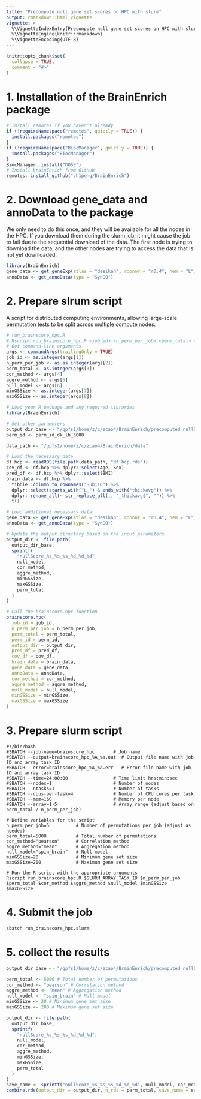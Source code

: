 ```yaml
---
title: "Precompute null gene set scores on HPC with slurm"
output: rmarkdown::html_vignette
vignette: >
  %\VignetteIndexEntry{Precompute null gene set scores on HPC with slurm}
  %\VignetteEngine{knitr::rmarkdown}
  %\VignetteEncoding{UTF-8}
---
```


```r
knitr::opts_chunk$set(
  collapse = TRUE,
  comment = "#>"
)
```

# 1. Installation of the BrainEnrich package
```r
# Install remotes if you haven't already
if (!requireNamespace("remotes", quietly = TRUE)) {
  install.packages("remotes")
}
if (!requireNamespace("BiocManager", quietly = TRUE)) {
  install.packages("BiocManager")
}
BiocManager::install("DOSE")
# Install brainEnrich from GitHub
remotes::install_github("zh1peng/BrainEnrich")
```

# 2. Download gene_data and annoData to the package
We only need to do this once, and they will be available for all the nodes in the HPC.
If you download them during the slurm job, it might cause the job to fail due to the sequential download of the data.
The first node is trying to download the data, and the other nodes are trying to access the data that is not yet downloaded.
```r
library(BrainEnrich)
gene_data <- get_geneExp(atlas = "desikan", rdonor = "r0.4", hem = "L")
annoData <- get_annoData(type = "SynGO")
```

# 2. Prepare slrum script
A script for distributed computing environments, allowing large-scale permutation tests to be split across multiple compute nodes. 
```r
# run_brainscore_hpc.R
# Rscript run_brainscore_hpc.R <job_id> <n_perm_per_job> <perm_total> <cor_method> <aggre_method> <null_model> <minGSSize> <maxGSSize>
# Get command-line arguments
args <- commandArgs(trailingOnly = TRUE)
job_id <- as.integer(args[1])
n_perm_per_job <- as.as.integer(args[2])
perm_total <- as.integer(args[3])
cor_method <- args[4]
aggre_method <- args[5]
null_model <- args[6]
minGSSize <- as.integer(args[7])
maxGSSize <- as.integer(args[8])

# Load your R package and any required libraries
library(BrainEnrich)

# Set other parameters
output_dir_base <- "/gpfs1/home/z/c/zcao4/BrainEnrich/precomputed_nullScores"
perm_id <- perm_id_dk_lh_5000

data_path <- "/gpfs1/home/z/c/zcao4/BrainEnrich/data"

# Load the necessary data
df.hcp <- readRDS(file.path(data_path, "df.hcp.rds"))
cov_df <- df.hcp %>% dplyr::select(Age, Sex)
pred_df <- df.hcp %>% dplyr::select(BMI)
brain_data <- df.hcp %>%
  tibble::column_to_rownames("SubjID") %>%
  dplyr::select(starts_with("L_") & ends_with("thickavg")) %>%
  dplyr::rename_all(~ str_replace_all(., "_thickavg$", "")) %>%
  t()

# Load additional necessary data
gene_data <- get_geneExp(atlas = "desikan", rdonor = "r0.4", hem = "L")
annoData <- get_annoData(type = "SynGO")

# Update the output directory based on the input parameters
output_dir <- file.path(
  output_dir_base,
  sprintf(
    "nullScore_%s_%s_%s_%d_%d_%d",
    null_model,
    cor_method,
    aggre_method,
    minGSSize,
    maxGSSize,
    perm_total
  )
)

# Call the brainscore.hpc function
brainscore.hpc(
  job_id = job_id,
  n_perm_per_job = n_perm_per_job,
  perm_total = perm_total,
  perm_id = perm_id,
  output_dir = output_dir,
  pred_df = pred_df,
  cov_df = cov_df,
  brain_data = brain_data,
  gene_data = gene_data,
  annoData = annoData,
  cor_method = cor_method,
  aggre_method = aggre_method,
  null_model = null_model,
  minGSSize = minGSSize,
  maxGSSize = maxGSSize
)
```

# 3. Prepare slurm script
```slrum
#!/bin/bash
#SBATCH --job-name=brainscore_hpc       # Job name
#SBATCH --output=brainscore_hpc_%A_%a.out  # Output file name with job ID and array task ID
#SBATCH --error=brainscore_hpc_%A_%a.err   # Error file name with job ID and array task ID
#SBATCH --time=24:00:00                 # Time limit hrs:min:sec
#SBATCH --nodes=1                       # Number of nodes
#SBATCH --ntasks=1                      # Number of tasks
#SBATCH --cpus-per-task=4               # Number of CPU cores per task
#SBATCH --mem=16G                       # Memory per node
#SBATCH --array=1-5                     # Array range (adjust based on perm_total / n_perm_per_job)

# Define variables for the script
n_perm_per_job=5          # Number of permutations per job (adjust as needed)
perm_total=5000           # Total number of permutations
cor_method="pearson"      # Correlation method
aggre_method="mean"       # Aggregation method
null_model="spin_brain"   # Null model
minGSSize=20              # Minimum gene set size
maxGSSize=200             # Maximum gene set size

# Run the R script with the appropriate arguments
Rscript run_brainscore_hpc.R $SLURM_ARRAY_TASK_ID $n_perm_per_job $perm_total $cor_method $aggre_method $null_model $minGSSize $maxGSSize
```

# 4. Submit the job
```bash
sbatch run_brainscore_hpc.slurm
```

# 5. collect the results
```r
output_dir_base <- "/gpfs1/home/z/c/zcao4/BrainEnrich/precomputed_nullScores"

perm_total <- 5000 # Total number of permutations
cor_method <- "pearson" # Correlation method
aggre_method <- "mean" # Aggregation method
null_model <- "spin_brain" # Null model
minGSSize <- 20 # Minimum gene set size
maxGSSize <- 200 # Maximum gene set size

output_dir <- file.path(
  output_dir_base,
  sprintf(
    "nullScore_%s_%s_%s_%d_%d_%d",
    null_model,
    cor_method,
    aggre_method,
    minGSSize,
    maxGSSize,
    perm_total
  )
)
save_name <- sprintf("nullScore_%s_%s_%s_%d_%d_%d", null_model, cor_method, aggre_method, minGSSize, maxGSSize, perm_total)
combine.rds(output_dir = output_dir, n_rds = perm_total, save_name = save_name)
```

